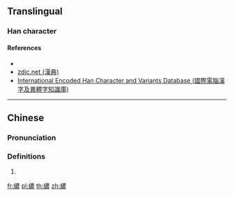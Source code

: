 {{character info/new}}
==Translingual==

===Han character===
{{Han char|rn=120|rad=糸|as=13|sn=19|canj=VFTWV|four=25932|ids=⿰糹農}}

====References====
* {{Han ref|kx=0941.110|dkj=27971|dj=1380.230|hdz=53459.010|uh=7E77|ud=32375|bh=F2B3|bd=62131}}
* [http://www.zdic.net/z/21/js/7E77.htm zdic.net (漢典)]
* [http://chardb.iis.sinica.edu.tw/char/19141 International Encoded Han Character and Variants Database (國際電腦漢字及異體字知識庫)]

----

==Chinese==
{{zh-forms|s=𫄣}}

===Pronunciation===
{{zh-pron
|m=nǒng
}}

===Definitions===
{{zh-hanzi}}

# {{zh-only used in|紛繷}}

[[fr:繷]]
[[pl:繷]]
[[th:繷]]
[[zh:繷]]